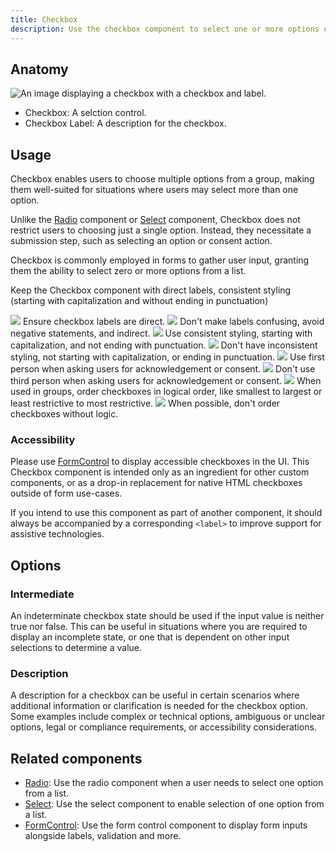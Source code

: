 ```yaml
---
title: Checkbox
description: Use the checkbox component to select one or more options of a limited number of choices.
---
```




## Anatomy

![An image displaying a checkbox with a checkbox and label.](https://github.com/primer/brand/assets/131988618/61d1c706-2e3a-427c-bc37-0b77891b8007)

- Checkbox: A selction control.
- Checkbox Label: A description for the checkbox. 

## Usage

Checkbox enables users to choose multiple options from a group, making them well-suited for situations where users may select more than one option. 

Unlike the [Radio](/components/Radio) component or [Select](/components/Select) component, Checkbox does not restrict users to choosing just a single option. Instead, they necessitate a submission step, such as selecting an option or consent action. 

Checkbox is commonly employed in forms to gather user input, granting them the ability to select zero or more options from a list.

Keep the Checkbox component with direct labels, consistent styling (starting with capitalization and without ending in punctuation)

<DoDontContainer>
  <Do>
    <img src="https://github.com/primer/brand/assets/131988618/1687e5bd-8c81-4113-a2b5-60f2dcdcb4c0" />
    <Caption>
        Ensure checkbox labels are direct. 
    </Caption>
  </Do>
  <Dont>
    <img src="https://github.com/primer/brand/assets/131988618/92e2004a-d304-4988-aa4d-b8f8fead15fa" />
    <Caption>
        Don't make labels confusing, avoid negative statements, and indirect. 
    </Caption>
  </Dont>
</DoDontContainer>

<DoDontContainer>
  <Do>
    <img src="https://github.com/primer/brand/assets/131988618/27a536e8-6bdb-4515-bb9c-029cd7deb482" />
    <Caption>
        Use consistent styling, starting with capitalization, and not ending with punctuation.
    </Caption>
  </Do>
  <Dont>
    <img src="https://github.com/primer/brand/assets/131988618/87460a05-c0e6-4d9b-89fe-56d1a889d0e8" />
    <Caption>
        Don't have inconsistent styling, not starting with capitalization, or ending in punctuation.
    </Caption>
  </Dont>
</DoDontContainer>

<DoDontContainer>
  <Do>
    <img src="https://github.com/primer/brand/assets/131988618/89fb2b6e-c178-4b6d-ba61-9205fc382770" />
    <Caption>
        Use first person when asking users for acknowledgement or consent.
    </Caption>
  </Do>
  <Dont>
    <img src="https://github.com/primer/brand/assets/131988618/e59627c9-d4f3-455d-8232-f08eef5a03b1" />
    <Caption>
        Don't use third person when asking users for acknowledgement or consent.
    </Caption>
  </Dont>
</DoDontContainer>

<DoDontContainer>
  <Do>
    <img src="https://github.com/primer/brand/assets/131988618/a788949c-0d08-4951-b9e2-6adf8d40c675" />
    <Caption>
        When used in groups, order checkboxes in logical order, like smallest to largest or least restrictive to most restrictive. 
    </Caption>
  </Do>
  <Dont>
    <img src="https://github.com/primer/brand/assets/131988618/0199ab3d-a199-468e-abba-8776b3a34c14" />
    <Caption>
        When possible, don't order checkboxes without logic. 
    </Caption>
  </Dont>
</DoDontContainer>

### Accessibility 

Please use [FormControl](/components/FormControl) to display accessible checkboxes in the UI. This Checkbox component is intended only as an ingredient for other custom components, or as a drop-in replacement for native HTML checkboxes outside of form use-cases.

If you intend to use this component as part of another component, it should always be accompanied by a corresponding `<label>` to improve support for assistive technologies.

## Options

### Intermediate 

An indeterminate checkbox state should be used if the input value is neither true nor false. This can be useful in situations where you are required to display an incomplete state, or one that is dependent on other input selections to determine a value.

### Description

A description for a checkbox can be useful in certain scenarios where additional information or clarification is needed for the checkbox option. Some examples include complex or technical options, ambiguous or unclear options, legal or compliance requirements, or accessibility considerations.

## Related components

- [Radio](/components/Radio): Use the radio component when a user needs to select one option from a list.
- [Select](/components/Select): Use the select component to enable selection of one option from a list.
- [FormControl](/components/FormControl): Use the form control component to display form inputs alongside labels, validation and more.
